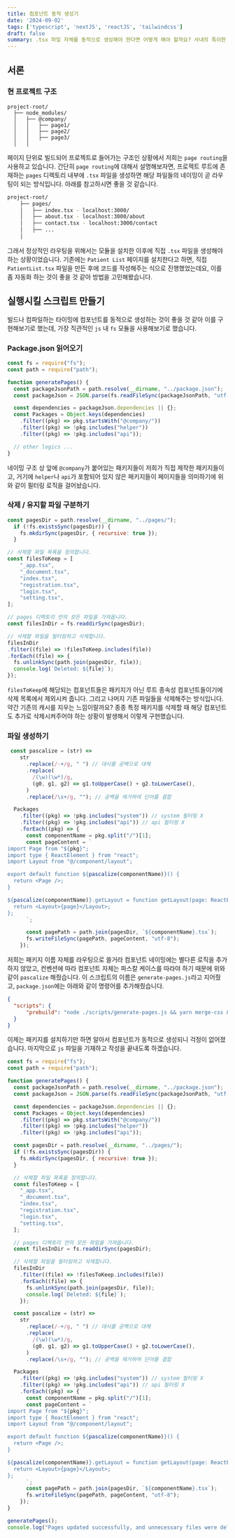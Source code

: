 ```yaml
---
title: 컴포넌트 동적 생성기
date: '2024-09-02'
tags: ['typescript', 'nextJS', 'reactJS', 'tailwindcss']
draft: false
summary: .tsx 파일 자체를 동적으로 생성해야 한다면 어떻게 해야 할까요? 사내의 특이한 프로젝트 환경 때문에 도전하게 된 경험을 공유해보려고 합니다.
---
```


## 서론

### 현 프로젝트 구조

```
project-root/
  ├── node_modules/
  │   ├── @company/
  │   │   ├── page1/
  │   │   ├── page2/
  │   │   ├── page3/
  │   │

```

페이지 단위로 빌드되어 프로젝트로 들어가는 구조인 상황에서 저희는 `page routing`을 사용하고 있습니다. 간단히 `page routing`에 대해서 설명해보자면,
프로젝트 루트에 존재하는 `pages` 디렉토리 내부에 `.tsx` 파일을 생성하면 해당 파일들의 네이밍이 곧 라우팅이 되는 방식입니다. 아래를 참고하시면 좋을 것 같습니다.

```bash
project-root/
    ├── pages/
    │   ├── index.tsx - localhost:3000/
    │   ├── about.tsx - localhost:3000/about
    │   ├── contact.tsx - localhost:3000/contact
    │   ├── ...
    │
```

그래서 정상적인 라우팅을 위해서는 모듈을 설치한 이후에 직접 `.tsx` 파일을 생성해야 하는 상황이었습니다. 기존에는 `Patient List` 페이지를 설치한다고 하면,
직접 `PatientList.tsx` 파일을 만든 후에 코드를 작성해주는 식으로 진행했었는데요, 이를 좀 자동화 하는 것이 좋을 것 같아 방법을 고민해봤습니다.

## 실행시킬 스크립트 만들기

빌드나 컴파일하는 타이밍에 컴포넌트를 동적으로 생성하는 것이 좋을 것 같아 이를 구현해보기로 했는데, 가장 직관적인 `js` 내 `fs` 모듈을 사용해보기로 했습니다.

### Package.json 읽어오기

```javascript
const fs = require("fs");
const path = require("path");

function generatePages() {
  const packageJsonPath = path.resolve(__dirname, "../package.json");
  const packageJson = JSON.parse(fs.readFileSync(packageJsonPath, "utf-8"));

  const dependencies = packageJson.dependencies || {};
  const Packages = Object.keys(dependencies)
    .filter((pkg) => pkg.startsWith("@company/"))
    .filter((pkg) => !pkg.includes("helper"))
    .filter((pkg) => !pkg.includes("api"));

  // other logics ...
}
```

네이밍 구조 상 앞에 `@company`가 붙어있는 패키지들이 저희가 직접 제작한 패키지들이고, 거기에 `helper`나 `api`가 포함되어 있지 않은 패키지들이 페이지들을 의미하기에
위와 같이 필터링 로직을 걸어놨습니다.

### 삭제 / 유지할 파일 구분하기

```javascript
const pagesDir = path.resolve(__dirname, "../pages/");
  if (!fs.existsSync(pagesDir)) {
    fs.mkdirSync(pagesDir, { recursive: true });
  }

// 삭제할 파일 목록을 정의합니다.
const filesToKeep = [
    "_app.tsx",
    "_document.tsx",
    "index.tsx",
    "registration.tsx",
    "login.tsx",
    "setting.tsx",
];

// pages 디렉토리 안의 모든 파일을 가져옵니다.
const filesInDir = fs.readdirSync(pagesDir);

// 삭제할 파일을 필터링하고 삭제합니다.
filesInDir
.filter((file) => !filesToKeep.includes(file))
.forEach((file) => {
  fs.unlinkSync(path.join(pagesDir, file));
  console.log(`Deleted: ${file}`);
});
```

`filesToKeep`에 해당되는 컴포넌트들은 패키지가 아닌 루트 종속성 컴포넌트들이기에 삭제 목록에서 제외시켜 줍니다. 그리고 나머지 기존 파일들을 삭제해주는 방식입니다.
약간 기존의 캐시를 지우는 느낌이랄까요? 종종 특정 패키지를 삭제할 때 해당 컴포넌트도 추가로 삭제시켜주어야 하는 상황이 발생해서 이렇게 구현했습니다.

### 파일 생성하기

```javascript
 const pascalize = (str) =>
    str
      .replace(/-+/g, " ") // 대시를 공백으로 대체
      .replace(
        /(\w)(\w*)/g,
        (g0, g1, g2) => g1.toUpperCase() + g2.toLowerCase(),
      )
      .replace(/\s+/g, ""); // 공백을 제거하여 단어를 결합

  Packages
    .filter((pkg) => !pkg.includes("system")) // system 필터링 X
    .filter((pkg) => !pkg.includes("api")) // api 필터링 X
    .forEach((pkg) => {
      const componentName = pkg.split("/")[1];
      const pageContent = `
import Page from "${pkg}";
import type { ReactElement } from "react";
import Layout from "@/component/layout";

export default function ${pascalize(componentName)}() {
  return <Page />;
}

${pascalize(componentName)}.getLayout = function getLayout(page: ReactElement) {
  return <Layout>{page}</Layout>;
};
      `;

      const pagePath = path.join(pagesDir, `${componentName}.tsx`);
      fs.writeFileSync(pagePath, pageContent, "utf-8");
    });
```

저희는 패키지 이름 자체를 라우팅으로 쓸거라 컴포넌트 네이밍에는 별다른 로직을 추가하지 않았고, 컨벤션에 따라 컴포넌트 자체는 파스칼 케이스를 따라야 하기 때문에
위와 같이 `pascalize` 해줬습니다. 이 스크립트의 이름은 `generate-pages.js`라고 지어줬고, `package.json`에는 아래와 같이 명령어를 추가해줬습니다.

```json:package.json
{
  "scripts": {
      "prebuild": "node ./scripts/generate-pages.js && yarn merge-css && yarn purge-css",
  }
}
```

이제는 패키지를 설치하기만 하면 알아서 컴포넌트가 동적으로 생성되니 걱정이 없어졌습니다. 마지막으로 `js` 파일을 기재하고 작성을 끝내도록 하겠습니다.

```javascript:generate-pages.js
const fs = require("fs");
const path = require("path");

function generatePages() {
  const packageJsonPath = path.resolve(__dirname, "../package.json");
  const packageJson = JSON.parse(fs.readFileSync(packageJsonPath, "utf-8"));

  const dependencies = packageJson.dependencies || {};
  const Packages = Object.keys(dependencies)
    .filter((pkg) => pkg.startsWith("@company/"))
    .filter((pkg) => !pkg.includes("helper"))
    .filter((pkg) => !pkg.includes("api"));

  const pagesDir = path.resolve(__dirname, "../pages/");
  if (!fs.existsSync(pagesDir)) {
    fs.mkdirSync(pagesDir, { recursive: true });
  }

  // 삭제할 파일 목록을 정의합니다.
  const filesToKeep = [
    "_app.tsx",
    "_document.tsx",
    "index.tsx",
    "registration.tsx",
    "login.tsx",
    "setting.tsx",
  ];

  // pages 디렉토리 안의 모든 파일을 가져옵니다.
  const filesInDir = fs.readdirSync(pagesDir);

  // 삭제할 파일을 필터링하고 삭제합니다.
  filesInDir
    .filter((file) => !filesToKeep.includes(file))
    .forEach((file) => {
      fs.unlinkSync(path.join(pagesDir, file));
      console.log(`Deleted: ${file}`);
    });

  const pascalize = (str) =>
    str
      .replace(/-+/g, " ") // 대시를 공백으로 대체
      .replace(
        /(\w)(\w*)/g,
        (g0, g1, g2) => g1.toUpperCase() + g2.toLowerCase(),
      )
      .replace(/\s+/g, ""); // 공백을 제거하여 단어를 결합

  Packages
    .filter((pkg) => !pkg.includes("system")) // system 필터링 X
    .filter((pkg) => !pkg.includes("api")) // api 필터링 X
    .forEach((pkg) => {
      const componentName = pkg.split("/")[1];
      const pageContent = `
import Page from "${pkg}";
import type { ReactElement } from "react";
import Layout from "@/component/layout";

export default function ${pascalize(componentName)}() {
  return <Page />;
}

${pascalize(componentName)}.getLayout = function getLayout(page: ReactElement) {
  return <Layout>{page}</Layout>;
};
      `;
      const pagePath = path.join(pagesDir, `${componentName}.tsx`);
      fs.writeFileSync(pagePath, pageContent, "utf-8");
    });
}

generatePages();
console.log("Pages updated successfully, and unnecessary files were deleted.");
```